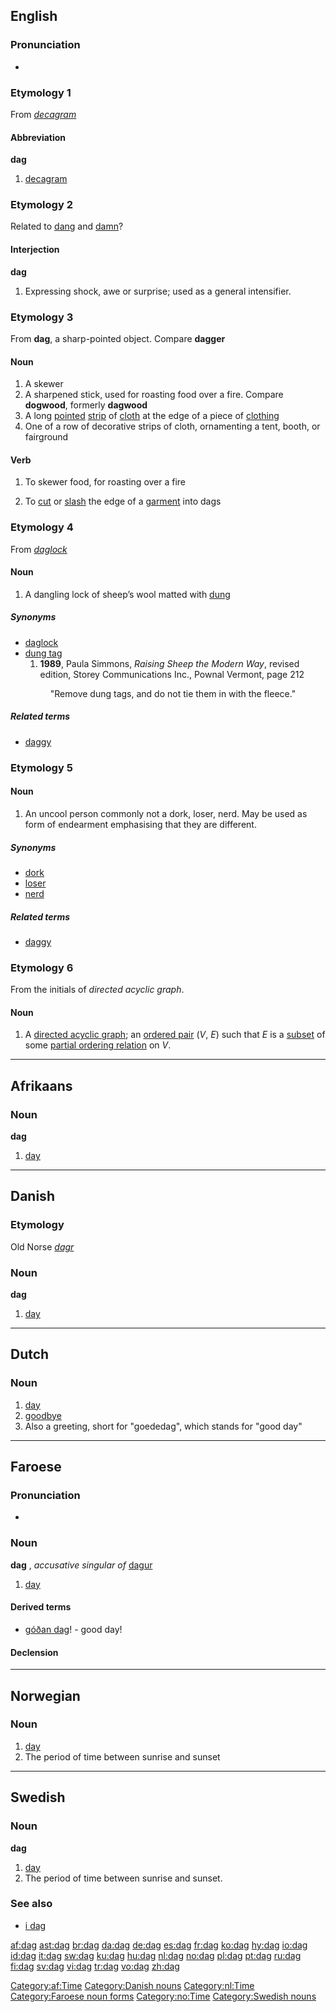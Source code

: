 {{see|Dag}}
==English==

===Pronunciation===
*{{IPA|/dæɡ/}}
*:{{rhymes|æɡ}}

===Etymology 1===
From ''[[decagram]]''

====Abbreviation====
'''dag'''

# [[decagram]]

===Etymology 2===
Related to [[dang]] and [[damn]]?

====Interjection====
'''dag'''

# {{context|US|colloquial}} Expressing shock, awe or surprise; used as a general intensifier.

===Etymology 3===
From '''dag''', a sharp-pointed object. Compare '''dagger'''

====Noun====
{{en-noun}}

# A skewer
# A sharpened stick, used for roasting food over a fire. Compare '''dogwood''', formerly '''dagwood'''
# A long [[point]]ed [[strip]] of [[cloth]] at the edge of a piece of [[clothing]]
# One of a row of decorative strips of cloth, ornamenting a tent, booth, or fairground

====Verb====
{{en-verb|dag|g|ed}}

# {{transitive}} To skewer food, for roasting over a fire
# {{transitive}} To [[cut]] or [[slash]] the edge of a [[garment]] into dags

===Etymology 4===
From ''[[daglock]]''

====Noun====
{{en-noun}}
{{rfv}}
# A dangling lock of sheep’s wool matted with [[dung]]
 
=====Synonyms=====
*[[daglock]]
*[[dung tag]]
*# '''1989''', Paula Simmons, ''Raising Sheep the Modern Way'', revised edition, Storey Communications Inc., Pownal Vermont, page 212
*:"Remove dung tags, and do not tie them in with the fleece."

=====Related terms=====
*[[daggy]]

===Etymology 5===
{{back-form|daggy}}
{{rfv}}
====Noun====
{{en-noun}}

# {{context|Australian|_|slang|New Zealand|_|derogatory|_|slang}} An uncool person commonly not a dork, loser, nerd. May be used as form of endearment emphasising that they are different.

=====Synonyms=====
*[[dork]]
*[[loser]]
*[[nerd]]

=====Related terms=====
*[[daggy]]

===Etymology 6===
From the initials of ''directed acyclic graph''.

====Noun====
{{en-noun}}

# A [[directed acyclic graph]]; an [[ordered pair]] (''V'', ''E'') such that ''E'' is a [[subset]] of some [[partial ordering relation]] on ''V''.

----

==Afrikaans==

===Noun===
'''dag'''

# [[day]]

[[Category:af:Time]]

----

==Danish==

===Etymology===
Old Norse ''[[dagr]]''

===Noun===
'''dag'''

# [[day]]

[[Category:Danish nouns]]

----

==Dutch==

===Noun===
{{nl-noun|g1=m|g2=f|pl=dagen|dim1=daagje|dim2=dagje}}

# [[day]]
# [[goodbye]]
# Also a greeting, short for "goededag", which stands for "good day"

[[Category:nl:Time]]

----

==Faroese==

===Pronunciation===
* {{IPA|[dɛaː]}}

===Noun===
'''dag''' {{m}}, ''accusative singular of'' [[dagur]]

# [[day]]

====Derived terms====
*[[góðan dag]]! - good day!

====Declension====
{{fo-decl-noun-m42|d|a|g|e|ø}}

[[Category:Faroese noun forms]]

----

==Norwegian==

===Noun===
{{no-noun-m1|dag}}

# [[day]]
# The period of time between sunrise and sunset

[[Category:no:Time]]

----

==Swedish==
{{sv-noun|gender=Common|dag|dagen|dagar|dagarna|dags|dagens|dagars|dagarnas}}

===Noun===
'''dag'''

# [[day]]
# The period of time between sunrise and sunset.

===See also===
*[[i dag]]

[[Category:Swedish nouns]]

[[af:dag]]
[[ast:dag]]
[[br:dag]]
[[da:dag]]
[[de:dag]]
[[es:dag]]
[[fr:dag]]
[[ko:dag]]
[[hy:dag]]
[[io:dag]]
[[id:dag]]
[[it:dag]]
[[sw:dag]]
[[ku:dag]]
[[hu:dag]]
[[nl:dag]]
[[no:dag]]
[[pl:dag]]
[[pt:dag]]
[[ru:dag]]
[[fi:dag]]
[[sv:dag]]
[[vi:dag]]
[[tr:dag]]
[[vo:dag]]
[[zh:dag]]